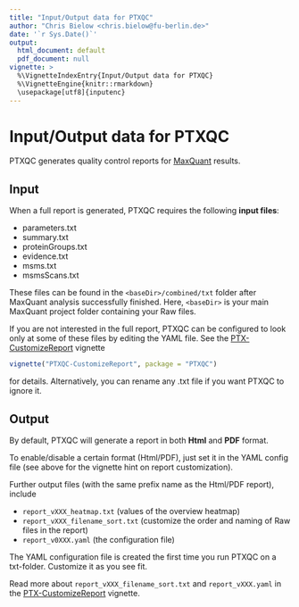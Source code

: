 ```yaml
---
title: "Input/Output data for PTXQC"
author: "Chris Bielow <chris.bielow@fu-berlin.de>"
date: '`r Sys.Date()`'
output:
  html_document: default
  pdf_document: null
vignette: >
  %\VignetteIndexEntry{Input/Output data for PTXQC}
  %\VignetteEngine{knitr::rmarkdown}
  \usepackage[utf8]{inputenc}
---
```


# Input/Output data for PTXQC

PTXQC generates quality control reports for [MaxQuant] results.

## Input

When a full report is generated, PTXQC requires the following **input files**:
  
  - parameters.txt
  - summary.txt
  - proteinGroups.txt
  - evidence.txt
  - msms.txt
  - msmsScans.txt

These files can be found in the `<baseDir>/combined/txt` folder after MaxQuant analysis successfully finished.
Here, `<baseDir>` is your main MaxQuant project folder containing your Raw files.

If you are not interested in the full report, PTXQC can be configured to look only at some of these files by editing the YAML file. See the [PTX-CustomizeReport][Ref_VignCust] vignette
```r
vignette("PTXQC-CustomizeReport", package = "PTXQC")
```
for details. Alternatively, you can rename any .txt file if you want PTXQC to ignore it.

## Output

By default, PTXQC will generate a report in both **Html** and **PDF** format.

To enable/disable a certain format (Html/PDF), just set it in the YAML config file (see above for the vignette hint on report customization).

Further output files (with the same prefix name as the Html/PDF report), include

  - `report_vXXX_heatmap.txt` (values of the overview heatmap)
  - `report_vXXX_filename_sort.txt` (customize the order and naming of Raw files in the report)
  - `report_v0XXX.yaml` (the configuration file)
  
The YAML configuration file is created the first time you run PTXQC on a txt-folder. Customize it as you see fit.

Read more about `report_vXXX_filename_sort.txt` and `report_vXXX.yaml` in the [PTX-CustomizeReport][Ref_VignCust] vignette.
  

  [MaxQuant]: https://maxquant.org
  [Ref_VignCust]: https://github.com/cbielow/PTXQC/blob/master/vignettes/PTXQC-CustomizeReport.Rmd

